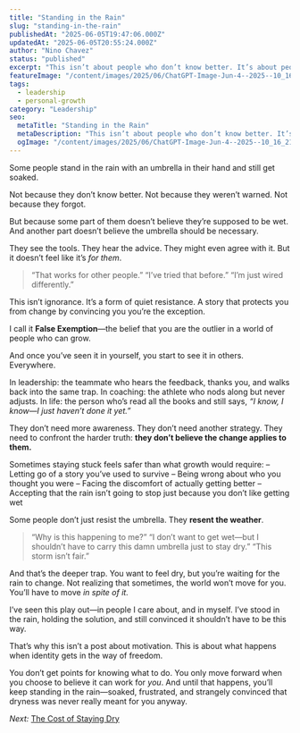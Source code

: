 ```yaml
---
title: "Standing in the Rain"
slug: "standing-in-the-rain"
publishedAt: "2025-06-05T19:47:06.000Z"
updatedAt: "2025-06-05T20:55:24.000Z"
author: "Nino Chavez"
status: "published"
excerpt: "This isn’t about people who don’t know better. It’s about people who do. Who see the storm coming, feel the weight of the umbrella in their hand… and still stand there, getting soaked."
featureImage: "/content/images/2025/06/ChatGPT-Image-Jun-4--2025--10_16_21-PM.png"
tags:
  - leadership
  - personal-growth
category: "Leadership"
seo:
  metaTitle: "Standing in the Rain"
  metaDescription: "This isn’t about people who don’t know better. It’s about people who do. Who see the storm coming, feel the weight of the umbrella in their hand… and still stand there, getting soaked."
  ogImage: "/content/images/2025/06/ChatGPT-Image-Jun-4--2025--10_16_21-PM.png"
---
```

Some people stand in the rain with an umbrella in their hand and still get soaked.

Not because they don’t know better.
Not because they weren’t warned.
Not because they forgot.

But because some part of them doesn’t believe they’re supposed to be wet.
And another part doesn’t believe the umbrella should be necessary.

They see the tools.
They hear the advice.
They might even agree with it.
But it doesn’t feel like it’s *for them*.

> “That works for other people.”
> “I’ve tried that before.”
> “I’m just wired differently.”

This isn’t ignorance.
It’s a form of quiet resistance.
A story that protects you from change by convincing you you’re the exception.

I call it **False Exemption**—the belief that you are the outlier in a world of people who can grow.

And once you’ve seen it in yourself, you start to see it in others. Everywhere.

In leadership: the teammate who hears the feedback, thanks you, and walks back into the same trap.
In coaching: the athlete who nods along but never adjusts.
In life: the person who’s read all the books and still says, *“I know, I know—I just haven’t done it yet.”*

They don’t need more awareness.
They don’t need another strategy.
They need to confront the harder truth: **they don’t believe the change applies to them.**

Sometimes staying stuck feels safer than what growth would require:
– Letting go of a story you’ve used to survive
– Being wrong about who you thought you were
– Facing the discomfort of actually getting better
– Accepting that the rain isn’t going to stop just because you don’t like getting wet

Some people don’t just resist the umbrella.
They **resent the weather**.

> “Why is this happening to me?”
> “I don’t want to get wet—but I shouldn’t have to carry this damn umbrella just to stay dry.”
> “This storm isn’t fair.”

And that’s the deeper trap.
You want to feel dry, but you’re waiting for the rain to change.
Not realizing that sometimes, the world won’t move for you.
You’ll have to move *in spite of it.*

I’ve seen this play out—in people I care about, and in myself.
I’ve stood in the rain, holding the solution, and still convinced it shouldn’t have to be this way.

That’s why this isn’t a post about motivation.
This is about what happens when identity gets in the way of freedom.

You don’t get points for knowing what to do.
You only move forward when you choose to believe it can work for *you*.
And until that happens, you’ll keep standing in the rain—soaked, frustrated, and strangely convinced that dryness was never really meant for you anyway.

*Next:* [The Cost of Staying Dry](/the-cost-of-staying-dry/)
